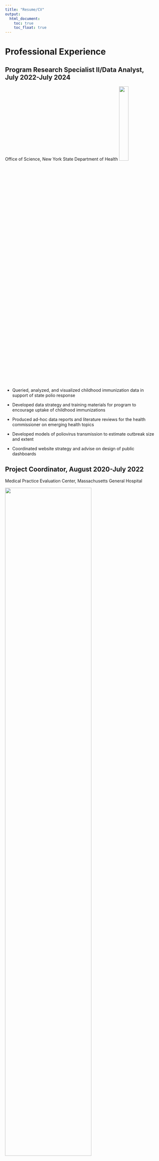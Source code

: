 ```yaml
---
title: "Resume/CV"
output: 
  html_document:
    toc: true
    toc_float: true
---
```


# Professional Experience 

## Program Research Specialist II/Data Analyst, July 2022-July 2024
Office of Science, New York State Department of Health <img src="images/nysdoh_logo.png" style="width:25%">


-   Queried, analyzed, and visualized childhood immunization data in support of state polio response

-   Developed data strategy and training materials for program to encourage uptake of childhood immunizations

-   Produced ad-hoc data reports and literature reviews for the health commissioner on emerging health topics

-   Developed models of poliovirus transmission to estimate outbreak size and extent

-   Coordinated website strategy and advise on design of public dashboards

## Project Coordinator, August 2020-July 2022
Medical Practice Evaluation Center, Massachusetts General Hospital

<img src="images/MPEC_logo.jpg" style="width:75%">

-   Performed simulation modeling analyses to answer health policy questions related to youth with HIV

-   Analyzed data from cohort studies, clinical trials, and observational databases to inform model inputs

-   Processed model output into useful tables and figures and communicate results to a broad audience

-   Cleaned and analyzed COVID-19 contact tracing data from Massachusetts public schools 

-   Developed a new webtool to forecast global antiretroviral drug needs for children with HIV for the WHO

-   Promoted from role as a Research Assistant (August 2020-July 2021)

## Undergraduate Researcher, January 2019 – July 2020
Fang-Yen Lab, University of Pennsylvania Bioengineering

-   Conducted independent research into the biomechanics of C. Elegans pharyngeal pumping

-   Planned and carried out various assays and experiments to understand worm feeding behavior

-   Collected high speed footage of the microscopic worms using DIC microscopy

-   Analyzed video data and synthesized results into clear graphs and figures

-   Presented results of research and contributed to writing of published journal article

## Unit Head, June 2015 – August 2019
Camp Yavneh, Northwood, NH					        

-   Managed a staff of 11 counselors, including providing performance feedback and mediating disputes

-   Organized and planned leadership, educational, and recreational activities for 60 adolescent campers

-   Coordinated day-to-day logistics, planned daily programs and events, and led field trips out of camp

-   Corresponded with senior camp staff to address camper and counselor issues

# Education
## Columbia Mailman School of Public Health, New York, NY
<img src="images/CUIMC_Horizontal_Blue.png" style="width:50%">

Expected graduation: May, 2026

Masters of Science in Biostatistics

Concentration: Public Health Data Science

## University of Pennsylvania, Philadelphia, PA, May 2020
<img src="images/penn_logo.png" style="width:25%">

Bachelor of Arts | Magna Cum Laude | Benjamin Franklin Scholar (80/2,500 students)

Major: Biological Physics (with Distinction) | Minor: Religious Studies


# Publications and presentations
-   **Brenner IR**, Flanagan CF, Penazzato M, Webb KA, Horsfall SB, Hyle EP, Abrams E, Bacha J, Neilan AM, Collins IJ, Desmonde S, Crichton S, Davies MA, Freedberg KA, Ciaranello AL. Cost-effectiveness of viral load testing for transitioning antiretroviral therapy-experienced children to dolutegravir in South Africa: a modelling analysis. The Lancet Global Health. 2024;12(12):e2068-e2079. doi:10.1016/S2214-109X(24)00381-4

-   Kalkowska DA, Badizadegan K, Routh JA, Burns CC, Rosenberg ES, **Brenner IR**, Zucker JR, Langdon-Embry M, Thompson KM. Modeling undetected poliovirus circulation following the 2022 outbreak in the United States. Expert Review of Vaccines. 2024;23(1):186-195. doi:10.1080/14760584.2023.2299401.

-   Neilan AM, Ufio OL, **Brenner IR**, Flanagan CF, Shebl FM, Hyle EP, Freedberg KA, Ciaranello AL, Patel K. Projected Life Expectancy for Adolescents With HIV in the US. JAMA Health Forum. 2024;5(5):e240816. doi:10.1001/jamahealthforum.2024.0816.

-   Mitchell EC, Nguyen T, Boulais M, **Brenner IR**, Dorabawila V, Hoen R, Li Y, Cavazos M, Levine B, Anderson BJ, Battles H, Brissette I, Backenson B, Lutterloh E, Bauer UE, Rosenberg ES. Home testing for SARS-CoV-2 and impact on surveillance in New York State. Annals of Epidemiology. Published online November 22, 2023. doi:10.1016/j.annepidem.2023.11.009.

-   **Brenner IR**, Simpson KN, Flanagan CF, Dark T, Dooley M, Agwu AL, Koay WLA, Freedberg KA, Ciaranello AL, Neilan AM. Projecting the clinical and economic impacts of changes to HIV care among adolescents and young adults in the US: lessons from the COVID-19 pandemic. J Pediatric Infect Dis Soc. Published online November 14, 2023:piad102. doi:10.1093/jpids/piad102.

-   Thompson KM, Kalkowska DA, Routh JA, **Brenner IR**, Rosenberg ES, Zucker JR, Langdon-Embry M, Sugerman DE, Burns CC, Badizadegan K. Modeling poliovirus transmission and responses in New York State. J Infect Dis. 2023 Aug 19:jiad355. doi: 10.1093/infdis/jiad355. Epub ahead of print. PMID: 37596838.

-   Nelson SB, Dugdale CM, **Brenner IR**, Crawford A, Bilinski A, Cosar D, Pollock NR, Ciaranello A. Prevalence and Risk Factors for School-Associated Transmission of SARS-CoV-2. JAMA Health Forum. 2023 Aug 4;4(8):e232310. doi: 10.1001/jamahealthforum.2023.2310. PMID: 37540523; PMCID: PMC10403780.

-   Nelson SB, **Brenner IR**, Homan E, Lee SB, Bongiorno C, Pollock NR, Ciaranello A. Evaluation of "Test to Return" after COVID-19 Diagnosis in a Massachusetts Public School District. J Sch Health. 2023 Jun 4. doi: 10.1111/josh.13357. Epub ahead of print. PMID: 37272202.

-   **Brenner IR**, Raizen DM, Fang-Yen C. Pharyngeal timing and particle transport defects in Caenorhabditis elegans feeding mutants. J Neurophysiol. 2022 Aug 1;128(2):302-309. doi: 10.1152/jn.00444.2021. Epub 2022 Jun 22. PMID: 35730757.

# Skills and interests

Technical skills: R/Rstudio, Python, SQL, SAS, MATLAB, Excel, Git/Github, Linear Algebra, Ordinary and Partial Differential Equations

Language: Fluent in Hebrew

Interests: Rock climbing, Guitar, Cooking, Running, Cycling
